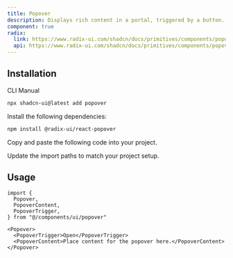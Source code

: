 ```yaml
---
title: Popover
description: Displays rich content in a portal, triggered by a button.
component: true
radix:
  link: https://www.radix-ui.com/shadcn/docs/primitives/components/popover
  api: https://www.radix-ui.com/shadcn/docs/primitives/components/popover#api-reference
---
```


<ComponentPreview name="popover-demo" />

## Installation

<Tabs defaultValue="cli">

<TabsList>
  <TabsTrigger value="cli">CLI</TabsTrigger>
  <TabsTrigger value="manual">Manual</TabsTrigger>
</TabsList>
<TabsContent value="cli">

```bash
npx shadcn-ui@latest add popover
```

</TabsContent>

<TabsContent value="manual">

<Steps>

<Step>Install the following dependencies:</Step>

```bash
npm install @radix-ui/react-popover
```

<Step>Copy and paste the following code into your project.</Step>

<ComponentSource name="popover" />

<Step>Update the import paths to match your project setup.</Step>

</Steps>

</TabsContent>

</Tabs>

## Usage

```tsx
import {
  Popover,
  PopoverContent,
  PopoverTrigger,
} from "@/components/ui/popover"
```

```tsx
<Popover>
  <PopoverTrigger>Open</PopoverTrigger>
  <PopoverContent>Place content for the popover here.</PopoverContent>
</Popover>
```
